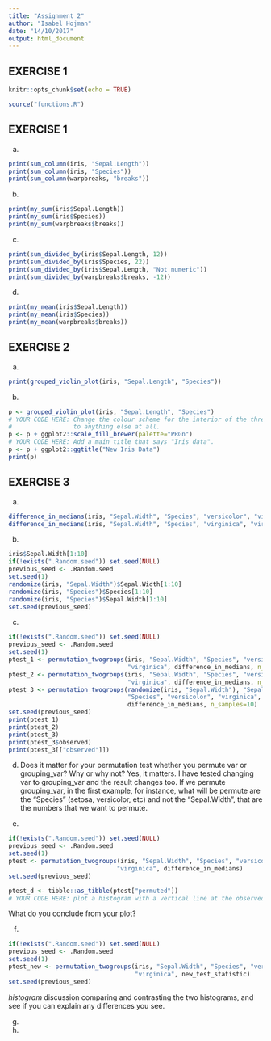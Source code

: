 ```yaml
---
title: "Assignment 2"
author: "Isabel Hojman"
date: "14/10/2017"
output: html_document
---
```


## EXERCISE 1

```r
knitr::opts_chunk$set(echo = TRUE)
```


```r
source("functions.R")
```


## EXERCISE 1

a.
```r
print(sum_column(iris, "Sepal.Length"))
print(sum_column(iris, "Species"))
print(sum_column(warpbreaks, "breaks"))
```

b.
```r
print(my_sum(iris$Sepal.Length))
print(my_sum(iris$Species))
print(my_sum(warpbreaks$breaks))
```

c.
```r
print(sum_divided_by(iris$Sepal.Length, 12))
print(sum_divided_by(iris$Species, 22))
print(sum_divided_by(iris$Sepal.Length, "Not numeric"))
print(sum_divided_by(warpbreaks$breaks, -12))
```

d.
```r
print(my_mean(iris$Sepal.Length))
print(my_mean(iris$Species))
print(my_mean(warpbreaks$breaks))
```

## EXERCISE 2

a.
```r
print(grouped_violin_plot(iris, "Sepal.Length", "Species"))
```

b. 
```r
p <- grouped_violin_plot(iris, "Sepal.Length", "Species")
# YOUR CODE HERE: Change the colour scheme for the interior of the three violin plots
#                 to anything else at all.
p <- p + ggplot2::scale_fill_brewer(palette="PRGn")
# YOUR CODE HERE: Add a main title that says "Iris data".
p <- p + ggplot2::ggtitle("New Iris Data")
print(p)
```

## EXERCISE 3

a.
```r
difference_in_medians(iris, "Sepal.Width", "Species", "versicolor", "virginica")
difference_in_medians(iris, "Sepal.Width", "Species", "virginica", "virginica")
```

b. 
```r
iris$Sepal.Width[1:10]
if(!exists(".Random.seed")) set.seed(NULL)
previous_seed <- .Random.seed
set.seed(1)
randomize(iris, "Sepal.Width")$Sepal.Width[1:10]
randomize(iris, "Species")$Species[1:10]
randomize(iris, "Species")$Sepal.Width[1:10]
set.seed(previous_seed)
```

c.
```r
if(!exists(".Random.seed")) set.seed(NULL)
previous_seed <- .Random.seed
set.seed(1)
ptest_1 <- permutation_twogroups(iris, "Sepal.Width", "Species", "versicolor",
                                 "virginica", difference_in_medians, n_samples=10)
ptest_2 <- permutation_twogroups(iris, "Sepal.Width", "Species", "versicolor",
                                 "virginica", difference_in_medians, n_samples=10)
ptest_3 <- permutation_twogroups(randomize(iris, "Sepal.Width"), "Sepal.Width",
                                 "Species", "versicolor", "virginica",
                                 difference_in_medians, n_samples=10)
set.seed(previous_seed)
print(ptest_1)
print(ptest_2)
print(ptest_3)
print(ptest_3$observed)
print(ptest_3[["observed"]])
```

d. Does it matter for your permutation test whether you permute var or grouping_var? Why or why not?
Yes, it matters. I have tested changing var to grouping_var and the result changes too. If we permute grouping_var, in the first example, for instance, what will be permute are the "Species" (setosa, versicolor, etc) and not the "Sepal.Width", that are the numbers that we want to permute.


e.
```r
if(!exists(".Random.seed")) set.seed(NULL)
previous_seed <- .Random.seed
set.seed(1)
ptest <- permutation_twogroups(iris, "Sepal.Width", "Species", "versicolor",
                              "virginica", difference_in_medians)
set.seed(previous_seed)
```
```r

ptest_d <- tibble::as_tibble(ptest["permuted"])
# YOUR CODE HERE: plot a histogram with a vertical line at the observed value
```

What do you conclude from your plot?

f.
```r
if(!exists(".Random.seed")) set.seed(NULL)
previous_seed <- .Random.seed
set.seed(1)
ptest_new <- permutation_twogroups(iris, "Sepal.Width", "Species", "versicolor",
                                   "virginica", new_test_statistic)
set.seed(previous_seed)
```
*histogram
*discussion comparing and contrasting the two histograms, and see if you can explain any differences you see.

g.

h.
